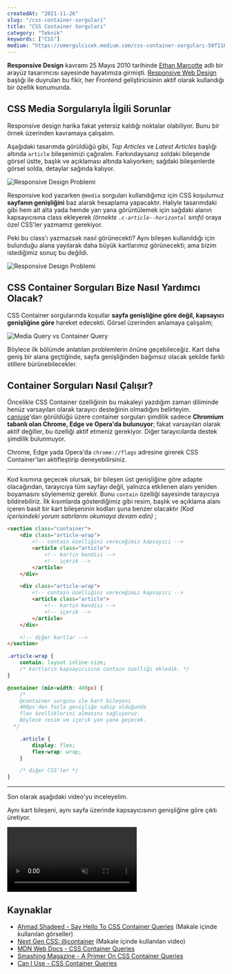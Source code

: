 ```yaml
---
createdAt: "2021-11-26"
slug: "/css-container-sorgulari"
title: "CSS Container Sorguları"
category: "Teknik"
keywords: ["CSS"]
medium: "https://omergulcicek.medium.com/css-container-sorguları-50f1163fb23d"
---
```


**Responsive Design** kavramı 25 Mayıs 2010 tarihinde <a href="https://ethanmarcotte.com/" target="_blank" rel="noreferrer noopener">Ethan Marcotte</a> adlı bir arayüz tasarımcısı sayesinde hayatımıza girmişti. <a href="https://alistapart.com/article/responsive-web-design/" target="_blank" rel="noreferrer noopener">Responsive Web Design</a> başlığı ile duyrulan bu fikir, her Frontend geliştiricisinin aktif olarak kullandığı bir özellik konumunda.

## CSS Media Sorgularıyla İlgili Sorunlar

Responsive design harika fakat yetersiz kaldığı noktalar olabiliyor. Bunu bir örnek üzerinden kavramaya çalışalım.

Aşağıdaki tasarımda görüldüğü gibi, _Top Articles_ ve _Latest Articles_ başlığı altında `article` bileşenimizi çağıralım. Farkındaysanız soldaki bileşende görsel üstte, başlık ve açıklaması altında kalıyorken; sağdaki bileşenlerde görsel solda, detaylar sağında kalıyor.

![Responsive Design Problemi](/blog/2021-11-26/responsive-problem-1.jpg)

Responsive kod yazarken `@media` sorguları kullandığımız için CSS koşulumuz **sayfanın genişliğini** baz alarak hesaplama yapacaktır. Haliyle tasarımdaki gibi hem alt alta yada hemde yan yana görüntülemek için sağdaki alanın kapsayıcısına class ekleyerek _(örnekte `.c-article--horizontal` sınıfı)_ oraya özel CSS'ler yazmamız gerekiyor.

Peki bu class'ı yazmazsak nasıl görünecekti? Aynı bileşen kullanıldığı için bulunduğu alana yayılarak daha büyük kartlarımız görünecekti; ama bizim istediğimiz sonuç bu değildi.

![Responsive Design Problemi](/blog/2021-11-26/responsive-problem-2.jpg)

## CSS Container Sorguları Bize Nasıl Yardımcı Olacak?

CSS Container sorgularında koşullar **sayfa genişliğine göre değil, kapsayıcı genişliğine göre** hareket edecekti. Görsel üzerinden anlamaya çalışalım;

![Media Query vs Container Query](/blog/2021-11-26/container-query.jpg)

Böylece ilk bölümde anlatılan problemlerin önüne geçebileceğiz. Kart daha geniş bir alana geçtiğinde, sayfa genişliğinden bağımsız olacak şekilde farklı stillere bürünebilecekler.

## Container Sorguları Nasıl Çalışır?

Öncelikle CSS Container özelliğinin bu makaleyi yazdığım zaman diliminde henüz varsayılan olarak tarayıcı desteğinin olmadığını belirteyim. <a href="https://caniuse.com/css-container-queries" target="_blank" rel="noreferrer noopener">caniuse</a>'dan görüldüğü üzere container sorguları şimdilik sadece **Chromium tabanlı olan Chrome, Edge ve Opera'da bulunuyor**; fakat varsayılan olarak aktif değiller, bu özelliği aktif etmeniz gerekiyor. Diğer tarayıcılarda destek şimdilik bulunmuyor.

Chrome, Edge yada Opera'da `chrome://flags` adresine girerek CSS Container'ları aktifleştirip deneyebilirsiniz.

---

Kod kısmına geçecek olursak, bir bileşen üst genişliğine göre adapte olacağından, tarayıcıya tüm sayfayı değil, yalnızca etkilenen alanı yeniden boyamasını söylememiz gerekir. Bunu `contain` özelliği sayesinde tarayıcıya bildirebiliriz. İlk kısımlarda gösterdiğimiz gibi resim, başlık ve açıklama alanı içeren basit bir kart bileşeninin kodları şuna benzer olacaktır _(Kod içerisindeki yorum satırlarını okumaya devam edin)_ ;

```html
<section class="container">
	<div class="article-wrap">
		<!-- contain özelliğini vereceğimiz kapsayıcı -->
		<article class="article">
			<!-- kartın kendisi -->
			<!-- içerik -->
		</article>
	</div>

	<div class="article-wrap">
		<!-- contain özelliğini vereceğimiz kapsayıcı -->
		<article class="article">
			<!-- kartın kendisi -->
			<!-- içerik -->
		</article>
	</div>

	<!-- diğer kartlar -->
</section>
```

```css
.article-wrap {
	contain: layout inline-size;
	/* kartların kapsayıcısına contain özelliği ekledik. */
}

@container (min-width: 400px) {
	/*
    @container sorgusu ile kart bileşeni
    400px'den fazla genişliğe sahip olduğunda
    flex özelliklerini almasını sağlıyoruz.
    Böylece resim ve içerik yan yana geçecek.
  */

	.article {
		display: flex;
		flex-wrap: wrap;
	}

	/* diğer CSS'ler */
}
```

---

Son olarak aşağıdaki video'yu inceleyelim.

Aynı kart bileşeni, aynı sayfa üzerinde kapsayıcısının genişliğine göre çıktı üretiyor.

<video autoplay controls loop muted src="https://css-tricks.com/wp-content/uploads/2021/04/Kapture-2021-03-24-at-12.04.23.mp4" playsinline></video>

## Kaynaklar

- <a href="https://ishadeed.com/article/say-hello-to-css-container-queries/" target="_blank" rel="noreferrer noopener">Ahmad Shadeed - Say Hello To CSS Container Queries</a> (Makale içinde kullanılan görseller)
- <a href="https://css-tricks.com/say-hello-to-css-container-queries/" target="_blank" rel="noreferrer noopener">Next Gen CSS: @container</a> (Makale içinde kullanılan video)
- <a href="https://developer.mozilla.org/en-US/docs/Web/CSS/CSS_Container_Queries" target="_blank" rel="noreferrer noopener">MDN Web Docs - CSS Container Queries</a>
- <a href="https://www.smashingmagazine.com/2021/05/complete-guide-css-container-queries/" target="_blank" rel="noreferrer noopener">Smashing Magazine - A Primer On CSS Container Queries</a>
- <a href="https://caniuse.com/css-container-queries" target="_blank" rel="noreferrer noopener">Can I Use - CSS Container Queries</a>
